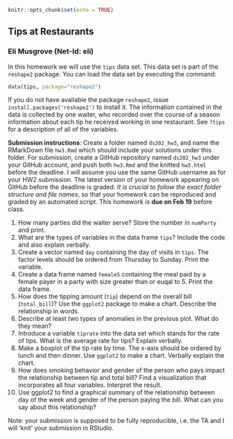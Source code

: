 ```r
knitr::opts_chunk$set(echo = TRUE)
```

## Tips at Restaurants
### Eli Musgrove (Net-Id: eli)

In this homework we will use the `tips` data set. This data set is part of the `reshape2` package. You can load the data set by executing the command:
```r
data(tips, package="reshape2")
```
If you do not have available the package `reshape2`, issue `install.packages('reshape2')` to install it. The information contained in the data is collected by one waiter, who recorded over the course of a season information about each tip he received working in one restaurant. See `?tips` for a description of all of the variables. 

**Submission instructions**: Create a folder named `ds202_hw3`, and name the RMarkDown file `hw3.Rmd`  which should include your solutions under this folder. For submission, create a GitHub repository named `ds202_hw3` under your GitHub account, and push both `hw3.Rmd` and the knitted `hw3.html` before the deadline. I will assume you use the same GitHub username as for your HW2 submission. The latest version of your homework appearing on GitHub before the deadline is graded. *It is crucial to follow the exact folder structure and file names*, so that your homework can be reproduced and graded by an automated script. This homework is **due on Feb 19** before class.

1.  How many parties did the waiter serve? Store the number in `numParty` and print. 
1. What are the types of variables in the data frame `tips`? Include the code and also explain verbally.
1. Create a vector named `day` containing the day of visits in `tips`. The factor levels should be ordered from Thursday to Sunday. Print the variable.
1. Create a data frame named `female5` containing the meal paid by a female payer in a party with size greater than or euqal to 5. Print the data frame.
1. How does the tipping amount (`tip`) depend on the overall bill (`total_bill`)? Use the `ggplot2` package to make a chart. Describe the relationship in words.  
1. Describe at least two types of anomalies in the previous plot. What do they mean?
1. Introduce a variable `tiprate` into the data set which stands for the rate of tips. What is the average rate for tips? Explain verbally. 
1. Make a boxplot of the tip rate by time. The x-axis should be ordered by lunch and then dinner. Use `ggplot2` to make a chart. Verbally explain the chart.
1. How does smoking behavior and gender of the person who pays impact the relationship between tip and total bill? Find a visualization that incorporates all four variables. Interpret the result.
1. Use ggplot2 to find a graphical summary of the relationship between day of the week and gender of the person paying the bill. What can you say about this relationship?

Note: your submission is supposed to be fully reproducible, i.e. the TA and I will 'knit' your submission in RStudio. 
